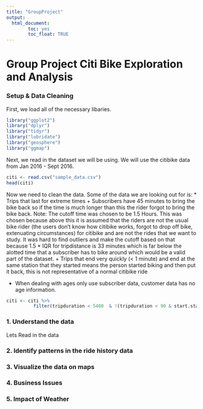```yaml
---
title: "GroupProject"
output: 
  html_document:
        toc: yes
        toc_float: TRUE
---
```

# Group Project Citi Bike Exploration and Analysis


### Setup & Data Cleaning

First, we load all of the necessary libaries.
```r
library("ggplot2")
library("dplyr")
library("tidyr")
library("lubridate")
library("geosphere")
library("ggmap")
```

Next, we read in the dataset we will be using. We will use the citibike data from Jan 2016 - Sept 2016. 
```r
citi <- read.csv("sample_data.csv")
head(citi)
```

Now we need to clean the data. 
Some of the data we are looking out for is:
  * Trips that last for extreme times 
    + Subscribers have 45 minutes to bring the bike back so if the time is much longer than this the rider forgot to bring the bike back.
      Note: The cutoff time was chosen to be 1.5 Hours. This was chosen because above this it is assumed that the riders are not the usual bike rider (the users don't know how citibike works, forgot to drop off bike, extenuating circumstances) for citibike and are not the rides that we want to study. It was hard to find outliers and make the cutoff based on that because 1.5 * IQR for tripdistance is 33 minutes which is far below the alotted time that a subscriber has to bike around which would be a valid part of the dataset. 
    + Trips that end very quickly (< 1 minute) and end at the same station that they started means the person started biking and then put it back, this is not representative of a normal citibike ride
    
  * When dealing with ages only use subscriber data, customer data has no age information.
```r

citi <- citi %>%
          filter(tripduration < 5400  & !(tripduration < 90 & start.station.id == end.station.id))


```


### 1. Understand the data

Lets Read in the data



### 2. Identify patterns in the ride history data


### 3. Visualize the data on maps


### 4. Business Issues


### 5. Impact of Weather





